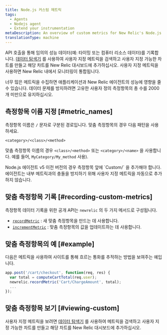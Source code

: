 ```yaml
---
title: Node.js 커스텀 메트릭
tags:
  - Agents
  - Nodejs agent
  - Extend your instrumentation
metaDescription: An overview of custom metrics for New Relic's Node.js agent and how to implement them for your application.
translationType: machine
---
```


API 호출을 통해 임의의 성능 데이터(예: 타이밍 또는 컴퓨터 리소스 데이터)를 기록합니다. [데이터 탐색기](/docs/query-your-data/explore-query-data/data-explorer/introduction-data-explorer) 를 사용하여 사용자 지정 메트릭을 검색하고 사용자 지정 가능한 차트를 만들고 해당 차트를 New Relic 대시보드에 추가하십시오. 사용자 지정 메트릭을 사용하면 New Relic 내에서 모니터링이 통합됩니다.

<Callout variant="caution">
  너무 많은 메트릭을 수집하면 애플리케이션과 New Relic 에이전트의 성능에 영향을 줄 수 있습니다. 데이터 문제를 방지하려면 고유한 사용자 정의 측정항목의 총 수를 2000개 미만으로 유지하십시오.
</Callout>

## 측정항목 이름 지정 [#metric_names]

측정항목 이름은 `/` 문자로 구분된 경로입니다. 맞춤 측정항목의 경우 다음 패턴을 사용하세요.

```
<category>/<class>/<method>
```

맞춤 측정항목 이름의 경우 `<class>/<method>` 또는 `<category>/<name>` 을 사용합니다. 예를 들어, `MyCategory/My_method` 사용).

<Callout variant="important">
  Node.js 에이전트 v5 이전 버전의 경우 측정항목 앞에 `Custom/` 을 추가해야 합니다. 에이전트는 내부 메트릭과의 충돌을 방지하기 위해 사용자 지정 메트릭을 자동으로 추가하지 않습니다.
</Callout>

## 맞춤 측정항목 기록 [#recording-custom-metrics]

측정항목 데이터 기록을 위한 공개 API는 `newrelic` 의 두 가지 메서드로 구성됩니다.

* [`recordMetric`](/docs/agents/nodejs-agent/supported-features/nodejs-agent-api#record_metric) : 새 맞춤 측정항목을 만드는 데 사용합니다.
* [`incrementMetric`](/docs/agents/nodejs-agent/supported-features/nodejs-agent-api#increment_metric) : 맞춤 측정항목의 값을 업데이트하는 데 사용합니다.

## 맞춤 측정항목의 예 [#example]

다음은 메트릭을 사용하여 사이트를 통해 흐르는 통화를 추적하는 방법을 보여주는 예입니다.

```js
app.post('/cart/checkout', function(req, res) {
  var total = computeCartTotal(req.user);
  newrelic.recordMetric('Cart/ChargeAmount', total);
  ...
});
```

## 맞춤 측정항목 보기 [#viewing-custom]

사용자 지정 메트릭을 보려면 [데이터 탐색기](/docs/query-your-data/explore-query-data/data-explorer/introduction-data-explorer) 를 사용하여 메트릭을 검색하고 사용자 지정 가능한 차트를 만들고 해당 차트를 New Relic 대시보드에 추가하십시오.